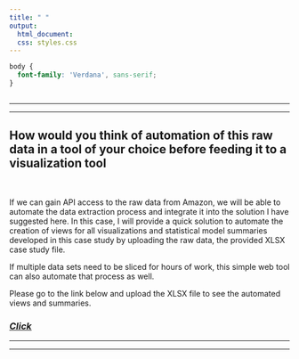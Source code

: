 ```yaml
---
title: " "
output:
  html_document:
  css: styles.css
---
```


```css
body {
  font-family: 'Verdana', sans-serif;
}



```

------------------------------------------------------------------------

------------------------------------------------------------------------

## How would you think of automation of this raw data in a tool of your choice before feeding it to a visualization tool

<br> 

If we can gain API access to the raw data from Amazon, we will be able to automate the data extraction process and integrate it into the solution I have suggested here. In this case, I will provide a quick solution to automate the creation of views for all visualizations and statistical model summaries developed in this case study by uploading the raw data, the provided XLSX case study file.

If multiple data sets need to be sliced for hours of work, this simple web tool can also automate that process as well. 

Please go to the link below and upload the XLSX file to see the automated views and summaries.
<br>

### [*Click*](https://business-analytics-slee.shinyapps.io/belkin_case_study/)


------------------------------------------------------------------------

------------------------------------------------------------------------
